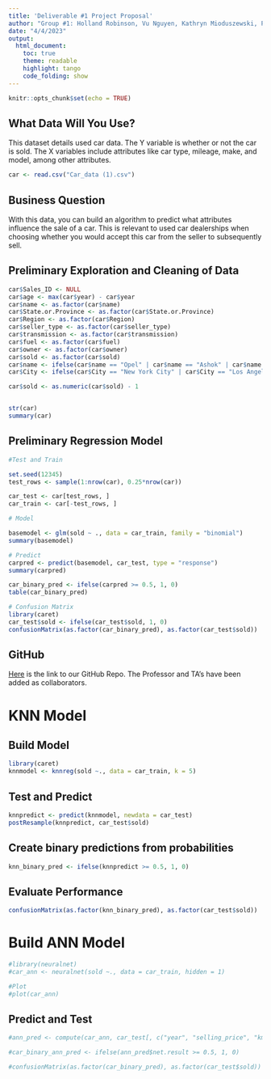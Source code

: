 ```yaml
---
title: 'Deliverable #1 Project Proposal'
author: "Group #1: Holland Robinson, Vu Nguyen, Kathryn Mioduszewski, Pranav Patil, Sreechandana Anumolu, Yash Ghate"
date: "4/4/2023"
output: 
  html_document:
    toc: true
    theme: readable
    highlight: tango
    code_folding: show
---
```


```r
knitr::opts_chunk$set(echo = TRUE)
```

## What Data Will You Use?
This dataset details used car data. The Y variable is whether or not the car is sold. The X variables include attributes like car type, mileage, make, and model, among other attributes.
```r
car <- read.csv("Car_data (1).csv")
```

## Business Question
With this data, you can build an algorithm to predict what attributes influence the sale of a car. This is relevant to used car dealerships when choosing whether you would accept this car from the seller to subsequently sell. 

## Preliminary Exploration and Cleaning of Data
```r
car$Sales_ID <- NULL
car$age <- max(car$year) - car$year
car$name <- as.factor(car$name)
car$State.or.Province <- as.factor(car$State.or.Province)
car$Region <- as.factor(car$Region)
car$seller_type <- as.factor(car$seller_type)
car$transmission <- as.factor(car$transmission)
car$fuel <- as.factor(car$fuel)
car$owner <- as.factor(car$owner)
car$sold <- as.factor(car$sold)
car$name <- ifelse(car$name == "Opel" | car$name == "Ashok" | car$name == "MG" | car$name == "Daewoo" | car$name == "Kia" | car$name == "Ambassador" | car$name == "Isuzu" | car$name == "Land" | car$name == "Force" , "Other", car$name)
car$City <- ifelse(car$City == "New York City" | car$City == "Los Angeles" | car$City == "Seattle" | car$City == "Chicago" | car$City == "Boston" | car$City == "Washington" | car$City == "Philadelphia" | car$City == "Charlotte" | car$City == "Miami" | car$City == "Detroit"  , car$City, "Other")

car$sold <- as.numeric(car$sold) - 1


str(car)
summary(car)
```

## Preliminary Regression Model
```r
#Test and Train

set.seed(12345)
test_rows <- sample(1:nrow(car), 0.25*nrow(car))

car_test <- car[test_rows, ]
car_train <- car[-test_rows, ]

# Model

basemodel <- glm(sold ~ ., data = car_train, family = "binomial")
summary(basemodel)

# Predict
carpred <- predict(basemodel, car_test, type = "response")
summary(carpred)

car_binary_pred <- ifelse(carpred >= 0.5, 1, 0)
table(car_binary_pred)

# Confusion Matrix
library(caret)
car_test$sold <- ifelse(car_test$sold, 1, 0)
confusionMatrix(as.factor(car_binary_pred), as.factor(car_test$sold))
```

## GitHub

[Here](https://github.com/Hmrobinson/to628-group1project) is the link to our GitHub Repo. The Professor and TA's have been added as collaborators. 


# KNN Model

## Build Model

```r
library(caret)
knnmodel <- knnreg(sold ~., data = car_train, k = 5)
```

## Test and Predict

```r
knnpredict <- predict(knnmodel, newdata = car_test)
postResample(knnpredict, car_test$sold)
```


## Create binary predictions from probabilities
```r
knn_binary_pred <- ifelse(knnpredict >= 0.5, 1, 0)
```

## Evaluate Performance

```r
confusionMatrix(as.factor(knn_binary_pred), as.factor(car_test$sold))
```

# Build ANN Model
```r
#library(neuralnet)
#car_ann <- neuralnet(sold ~., data = car_train, hidden = 1)

#Plot
#plot(car_ann)

```

## Predict and Test
```r
#ann_pred <- compute(car_ann, car_test[, c("year", "selling_price", "km_driven", "fuel", "transmission", "owner", "age")])

#car_binary_ann_pred <- ifelse(ann_pred$net.result >= 0.5, 1, 0)

#confusionMatrix(as.factor(car_binary_pred), as.factor(car_test$sold))
```

